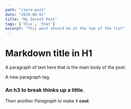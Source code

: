 ```yaml
---
path: "/zero-post"
date: "2019-06-01"
title: "My Zeroth Post"
tags: ['this', 'that']
excerpt: "This post should be at the top of the list"
---
```


# Markdown title in H1

A paragraph of text here that is the main body of the post.

A new paragraph tag.

### An h3 to break thinks up a little.
Then another *Paragraph* to make it **cool**.